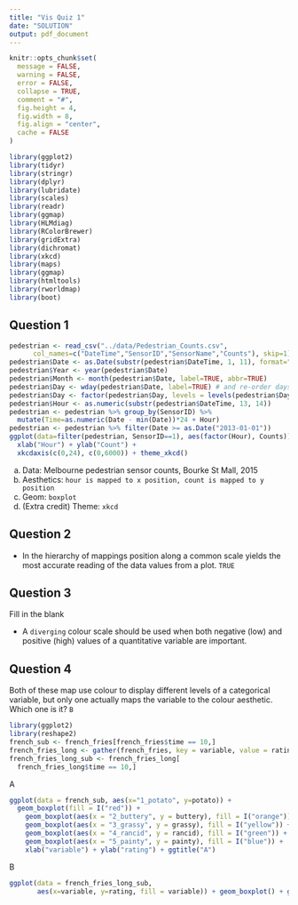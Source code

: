 ```yaml
---
title: "Vis Quiz 1"
date: "SOLUTION"
output: pdf_document
---
```


```r
knitr::opts_chunk$set(
  message = FALSE,
  warning = FALSE,
  error = FALSE, 
  collapse = TRUE,
  comment = "#",
  fig.height = 4,
  fig.width = 8,
  fig.align = "center",
  cache = FALSE
)
```

```r
library(ggplot2)
library(tidyr)
library(stringr)
library(dplyr)
library(lubridate)
library(scales)
library(readr)
library(ggmap)
library(HLMdiag)
library(RColorBrewer)
library(gridExtra)
library(dichromat)
library(xkcd)
library(maps)
library(ggmap)
library(htmltools)
library(rworldmap)
library(boot)
```

## Question 1


```r
pedestrian <- read_csv("../data/Pedestrian_Counts.csv",
      col_names=c("DateTime","SensorID","SensorName","Counts"), skip=1)
pedestrian$Date <- as.Date(substr(pedestrian$DateTime, 1, 11), format="%d-%b-%Y")
pedestrian$Year <- year(pedestrian$Date)
pedestrian$Month <- month(pedestrian$Date, label=TRUE, abbr=TRUE)
pedestrian$Day <- wday(pedestrian$Date, label=TRUE) # and re-order days
pedestrian$Day <- factor(pedestrian$Day, levels = levels(pedestrian$Day)[c(2:7, 1)])
pedestrian$Hour <- as.numeric(substr(pedestrian$DateTime, 13, 14))
pedestrian <- pedestrian %>% group_by(SensorID) %>% 
  mutate(Time=as.numeric(Date - min(Date))*24 + Hour)
pedestrian <- pedestrian %>% filter(Date >= as.Date("2013-01-01"))
ggplot(data=filter(pedestrian, SensorID==1), aes(factor(Hour), Counts)) +   geom_boxplot() +
  xlab("Hour") + ylab("Count") + 
  xkcdaxis(c(0,24), c(0,6000)) + theme_xkcd()
```

a. Data: Melbourne pedestrian sensor counts, Bourke St Mall, 2015
b. Aesthetics: `hour is mapped to x position, count is mapped to y position`
c. Geom: `boxplot`
d. (Extra credit) Theme: `xkcd`

## Question 2

- In the hierarchy of mappings position along a common scale yields the most accurate reading of the data values from a plot. `TRUE` 

## Question 3

Fill in the blank

- A `diverging` colour scale should be used when both negative (low) and positive (high) values of a quantitative variable are important. 

## Question 4

Both of these map use colour to display different levels of a categorical variable, but only one actually maps the variable to the colour aesthetic. Which one is it?  `B`

```r
library(ggplot2)
library(reshape2)
french_sub <- french_fries[french_fries$time == 10,]
french_fries_long <- gather(french_fries, key = variable, value = rating, potato:painty)
french_fries_long_sub <- french_fries_long[
  french_fries_long$time == 10,]
```

A
```r
ggplot(data = french_sub, aes(x="1_potato", y=potato)) +
  geom_boxplot(fill = I("red")) +
    geom_boxplot(aes(x = "2_buttery", y = buttery), fill = I("orange")) +
    geom_boxplot(aes(x = "3_grassy", y = grassy), fill = I("yellow")) +
    geom_boxplot(aes(x = "4_rancid", y = rancid), fill = I("green")) +
    geom_boxplot(aes(x = "5_painty", y = painty), fill = I("blue")) +
    xlab("variable") + ylab("rating") + ggtitle("A")
```

B

```r
ggplot(data = french_fries_long_sub, 
       aes(x=variable, y=rating, fill = variable)) + geom_boxplot() + ggtitle("B")
```

